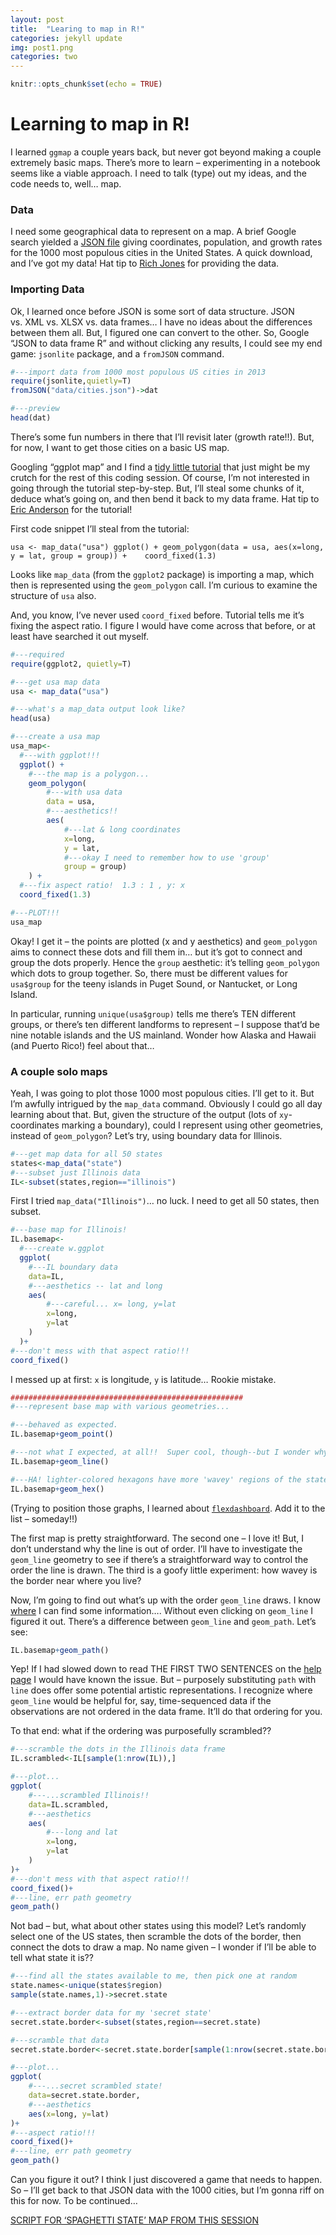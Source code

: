 ```yaml
---
layout: post
title:  "Learing to map in R!"
categories: jekyll update
img: post1.png
categories: two
---
```


```r
knitr::opts_chunk$set(echo = TRUE)
```

# Learning to map in R!

I learned `ggmap` a couple years back, but never got beyond making a couple extremely basic maps.  There's more to learn -- experimenting in a notebook seems like a viable approach.  I need to talk (type) out my ideas, and the code needs to, well... map.

### Data

I need some geographical data to represent on a map.  A brief Google search yielded a [JSON file](https://gist.github.com/Miserlou/c5cd8364bf9b2420bb29) giving coordinates, population, and growth rates for the 1000 most populous cities in the United States.  A quick download, and I've got my data! Hat tip to [Rich Jones](https://gist.github.com/Miserlou) for providing the data.

### Importing Data

Ok, I learned once before JSON is some sort of data structure.  JSON vs. XML vs. XLSX vs. data frames... I have no ideas about the differences between them all.  But, I figured one can convert to the other.  So, Google "JSON to data frame R" and without clicking any results, I could see my end game: `jsonlite` package, and a `fromJSON` command.

```r
#---import data from 1000 most populous US cities in 2013
require(jsonlite,quietly=T)
fromJSON("data/cities.json")->dat

#---preview
head(dat)
```

There's some fun numbers in there that I'll revisit later (growth rate!!).  But, for now, I want to get those cities on a basic US map.

Googling "ggplot map" and I find a [tidy little tutorial](https://eriqande.github.io/rep-res-web/lectures/making-maps-with-R.html) that just might be my crutch for the rest of this coding session.  Of course, I'm not interested in going through the tutorial step-by-step.  But, I'll steal some chunks of it, deduce what's going on, and then bend it back to my data frame.  Hat tip to [Eric Anderson](https://eriqande.github.io) for the tutorial!

First code snippet I'll steal from the tutorial:

`usa <- map_data("usa")
ggplot() + geom_polygon(data = usa, aes(x=long, y = lat, group = group)) + 
  coord_fixed(1.3)`
  
Looks like `map_data` (from the `ggplot2` package) is importing a map, which then is represented using the `geom_polygon` call.  I'm curious to examine the structure of `usa` also.  

And, you know, I've never used `coord_fixed` before.  Tutorial tells me it's fixing the aspect ratio.  I figure I would have come across that before, or at least have searched it out myself.

```r

#---required
require(ggplot2, quietly=T)

#---get usa map data
usa <- map_data("usa")

#---what's a map_data output look like?
head(usa)

#---create a usa map
usa_map<-
  #---with ggplot!!!
  ggplot() +
    #---the map is a polygon...
    geom_polygon(
        #---with usa data
        data = usa, 
        #---aesthetics!!
        aes(
            #---lat & long coordinates
            x=long, 
            y = lat, 
            #---okay I need to remember how to use 'group'
            group = group)
    ) + 
  #---fix aspect ratio!  1.3 : 1 , y: x
  coord_fixed(1.3)

#---PLOT!!!
usa_map

```

Okay!  I get it -- the points are plotted (x and y aesthetics) and `geom_polygon` aims to connect these dots and fill them in... but it's got to connect and group the dots properly.  Hence the `group` aesthetic:  it's telling `geom_polygon` which dots to group together.  So, there must be different values for `usa$group` for the teeny islands in Puget Sound, or Nantucket, or Long Island.

In particular, running `unique(usa$group)` tells me there's TEN different groups, or there's ten different landforms to represent -- I suppose that'd be nine notable islands and the US mainland.  Wonder how Alaska and Hawaii (and Puerto Rico!) feel about that...

### A couple solo maps

Yeah, I was going to plot those 1000 most populous cities.  I'll get to it.  But I'm awfully intrigued by the `map_data` command.  Obviously I could go all day learning about that.  But, given the structure of the output (lots of `xy`-coordinates marking a boundary), could I represent using other geometries, instead of `geom_polygon`?  Let's try, using boundary data for Illinois.

```r
#---get map data for all 50 states
states<-map_data("state")
#---subset just Illinois data
IL<-subset(states,region=="illinois")

```

First I tried `map_data("Illinois")`... no luck.  I need to get all 50 states, then subset.

```r

#---base map for Illinois!
IL.basemap<-
  #---create w.ggplot
  ggplot(
    #---IL boundary data
    data=IL,
    #---aesthetics -- lat and long
    aes(
        #---careful... x= long, y=lat
        x=long,
        y=lat
    )
  )+
#---don't mess with that aspect ratio!!!
coord_fixed()

```

I messed up at first: `x` is longitude, `y` is latitude...  Rookie mistake.

``` r

####################################################
#---represent base map with various geometries...

#---behaved as expected.
IL.basemap+geom_point()

#---not what I expected, at all!!  Super cool, though--but I wonder why it's doing that.
IL.basemap+geom_line()

#---HA! lighter-colored hexagons have more 'wavey' regions of the state border.  
IL.basemap+geom_hex()

```

(Trying to position those graphs, I learned about [`flexdashboard`](https://bookdown.org/yihui/rmarkdown/layout.html).  Add it to the list -- someday!!)

The first map is pretty straightforward.  The second one -- I love it!  But, I don't understand why the line is out of order.  I'll have to investigate the `geom_line` geometry to see if there's a straightforward way to control the order the line is drawn.  The third is a goofy little experiment:  how wavey is the border near where you live?  

Now, I'm going to find out what's up with the order `geom_line` draws.  I know [where](https://ggplot2.tidyverse.org/reference/index.html#section-layer-geoms) I can find some information.... Without even clicking on `geom_line` I figured it out.  There's a difference between `geom_line` and `geom_path`.  Let's see:

```r

IL.basemap+geom_path()

```

Yep!  If I had slowed down to read THE FIRST TWO SENTENCES on the [help page](https://ggplot2.tidyverse.org/reference/geom_path.html) I would have known the issue.  But -- purposely substituting `path` with `line` does offer some potential artistic representations.  I recognize where `geom_line` would be helpful for, say, time-sequenced data if the observations are not ordered in the data frame.  It'll do that ordering for you.

To that end:  what if the ordering was purposefully scrambled??

```r

#---scramble the dots in the Illinois data frame
IL.scrambled<-IL[sample(1:nrow(IL)),]

#---plot...
ggplot(
    #---...scrambled Illinois!!
    data=IL.scrambled,
    #---aesthetics
    aes(
        #---long and lat
        x=long,
        y=lat
    )
)+
#---don't mess with that aspect ratio!!!
coord_fixed()+
#---line, err path geometry
geom_path()
```

Not bad -- but, what about other states using this model?  Let's randomly select one of the US states, then scramble the dots of the border, then connect the dots to draw a map.  No name given -- I wonder if I'll be able to tell what state it is??

```r

#---find all the states available to me, then pick one at random
state.names<-unique(states$region)
sample(state.names,1)->secret.state

#---extract border data for my 'secret state'
secret.state.border<-subset(states,region==secret.state)

#---scramble that data
secret.state.border<-secret.state.border[sample(1:nrow(secret.state.border)),]

#---plot...
ggplot(
    #---...secret scrambled state!
    data=secret.state.border,
    #---aesthetics
    aes(x=long, y=lat)
)+
#---aspect ratio!!!
coord_fixed()+
#---line, err path geometry
geom_path()

```

Can you figure it out?  I think I just discovered a game that needs to happen.  So -- I'll get back to that JSON data with the 1000 cities, but I'm gonna riff on this for now.  To be continued...

[SCRIPT FOR 'SPAGHETTI STATE' MAP FROM THIS SESSION](https://github.com/wj107/Learning/scripts/L1-spaghetti_state.R)
